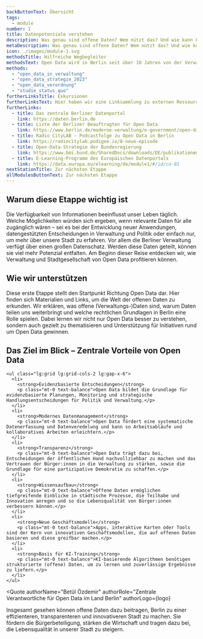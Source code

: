 ```yaml
---
backButtonText: Übersicht
tags:
  - module
number: 1
title: Datenpotenziale verstehen
description: Was genau sind offene Daten? Wem nützt das? Und wie kann Open Data die tägliche Arbeit mit Daten nachhaltig erleichtern?
metaDescription: Was genau sind offene Daten? Wem nützt das? Und wie kann Open Data die tägliche Arbeit mit Daten nachhaltig erleichtern?
icon: ./images/module-1.svg
methodsTitle: Hilfreiche Wegbegleiter
methodsText: Open Data wird in Berlin seit über 10 Jahren von der Verwaltung vorangetrieben. Unser Handout fasst alles Wissenswerte für den einfachen Einstieg zusammen. Die Strategie und Rechtsverordnung für Open Data in Berlin liefern das Fundament und den rechtlichen Rahmen.
methods:
  - "open_data_in_verwaltung"
  - "open_data_strategie_2023"
  - "open_data_verordnung"
  - "studie_status_quo"
furtherLinksTitle: Exkursionen
furtherLinksText: Hier haben wir eine Linksammlung zu externen Ressourcen zusammengetragen, die einen noch tieferen Einstieg in die Thematik ermöglichen.
furtherLinks:
  - title: Das zentrale Berliner Datenportal
    link: https://daten.berlin.de
  - title: Liste der Berliner Beauftragten für Open Data
    link: https://www.berlin.de/moderne-verwaltung/e-government/open-data/ansprechpersonen/artikel.1258477.php
  - title: Radio CityLAB – Podcastfolge zu Open Data in Berlin
    link: https://radiocitylab.podigee.io/8-neue-episode
  - title: Open-Data-Strategie der Bundesregierung
    link: https://www.bmi.bund.de/SharedDocs/downloads/DE/publikationen/themen/moderne-verwaltung/open-data-strategie-der-bundesregierung.pdf?__blob=publicationFile&v=4
  - title: E-Learning-Programm des Europäischen Datenportals
    link: https://data.europa.eu/elearning/de/module1/#/id/co-01
nextStationTitle: Zur nächsten Etappe
allModulesButtonText: Zur nächsten Etappe
---
```


## Warum diese Etappe wichtig ist

Die Verfügbarkeit von Informationen beeinflusst unser Leben täglich. Welche Möglichkeiten würden sich ergeben, wenn relevante Daten für alle zugänglich wären – sei es bei der Entwicklung neuer Anwendungen, datengestützten Entscheidungen in Verwaltung und Politik oder einfach nur, um mehr über unsere Stadt zu erfahren. Vor allem die Berliner Verwaltung verfügt über einen großen Datenschatz. Werden diese Daten geteilt, können sie viel mehr Potenzial entfalten. Am Beginn dieser Reise entdecken wir, wie Verwaltung und Stadtgesellschaft von Open Data profitieren können.

## Wie wir unterstützen

Diese erste Etappe stellt den Startpunkt Richtung Open Data dar. Hier finden sich Materialien und Links, um die Welt der offenen Daten zu erkunden. Wir erklären, was offene (Verwaltungs-)Daten sind, warum Daten teilen uns weiterbringt und welche rechtlichen Grundlagen in Berlin eine Rolle spielen. Dabei lernen wir nicht nur Open Data besser zu verstehen, sondern auch gezielt zu thematisieren und Unterstützung für Initiativen rund um Open Data gewinnen.

<TextContentSection class="bg-bg-alt px-4 sm:px-6" largeContainer>
    <h2>Das Ziel im Blick – Zentrale Vorteile von Open Data</h2>

    <ul class="lg:grid lg:grid-cols-2 lg:gap-x-6">
      <li>
        <strong>Evidenzbasierte Entscheidungen</strong>
        <p class="mt-0 text-balance">Open Data bildet die Grundlage für evidenzbasierte Planungen, Monitoring und strategische Handlungsentscheidungen für Politik und Verwaltung.</p>
      </li>
      <li>
        <strong>Modernes Datenmanagement</strong>
        <p class="mt-0 text-balance">Open Data fördert eine systematische Datenerfassung und Datenveredelung und kann so Arbeitsabläufe und kollaboratives Arbeiten erleichtern.</p>
      </li>
      <li>
        <strong>Transparenz</strong>
        <p class="mt-0 text-balance">Open Data trägt dazu bei, Entscheidungen der öffentlichen Hand nachvollziehbar zu machen und das Vertrauen der Bürger:innen in die Verwaltung zu stärken, sowie die Grundlage für eine partizipative Demokratie zu schaffen.</p>
      </li>
      <li>
        <strong>Wissensaufbau</strong>
        <p class="mt-0 text-balance">Offene Daten ermöglichen tiefgreifende Einblicke in städtische Prozesse, die Teilhabe und Innovation anregen und so die Lebensqualität von Bürger:innen verbessern können.</p>
      </li>
      <li>
        <strong>Neue Geschäftsmodelle</strong>
        <p class="mt-0 text-balance">Apps, interaktive Karten oder Tools sind der Kern von innovativen Geschäftsmodellen, die auf offenen Daten basieren und diese greifbar machen.</p>
      </li>
      <li>
        <strong>Basis für KI-Training</strong>
        <p class="mt-0 text-balance">KI-basierende Algorithmen benötigen strukturierte (offene) Daten, um zu lernen und zuverlässige Ergebnisse zu liefern.</p>
      </li>
    </ul>

</TextContentSection>


<Quote
  authorName="Betül Özdemir"
  authorRole="Zentrale Verantwortliche für Open Data im Land Berlin"
  authorLogo={logo}
>
  Insgesamt gesehen können offene Daten dazu beitragen, Berlin zu einer
  effizienteren, transparenteren und innovativeren Stadt zu machen. Sie fördern
  die Bürgerbeteiligung, stärken die Wirtschaft und tragen dazu bei, die
  Lebensqualität in unserer Stadt zu steigern.
</Quote>
